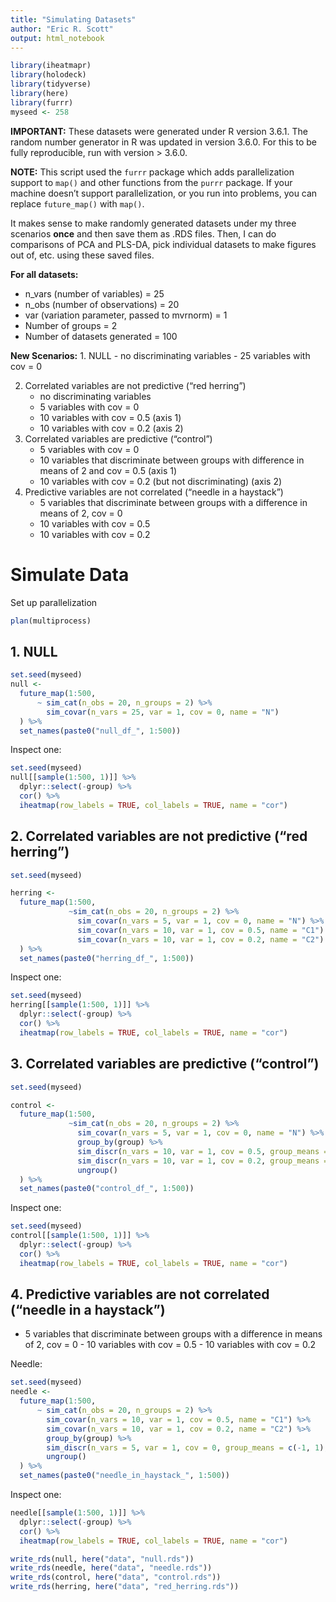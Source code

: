 ```yaml
---
title: "Simulating Datasets"
author: "Eric R. Scott"
output: html_notebook
---
```

```r
library(iheatmapr)
library(holodeck)
library(tidyverse)
library(here)
library(furrr)
myseed <- 258
```

**IMPORTANT:** These datasets were generated under R version 3.6.1.  The random number generator in R was updated in version 3.6.0.  For this to be fully reproducible, run with version > 3.6.0.

**NOTE:** This script used the `furrr` package which adds parallelization support to `map()` and other functions from the `purrr` package.  If your machine doesn't support parallelization, or you run into problems, you can replace `future_map()` with `map()`.

It makes sense to make randomly generated datasets under my three scenarios **once** and then save them as .RDS files.  Then, I can do comparisons of PCA and PLS-DA, pick individual datasets to make figures out of, etc. using these saved files.

**For all datasets:**

 - n_vars (number of variables) = 25
 - n_obs (number of observations) = 20
 - var (variation parameter, passed to mvrnorm) = 1
 - Number of groups = 2
 - Number of datasets generated = 100
 
**New Scenarios:**
1. NULL
    - no discriminating variables
    - 25 variables with cov = 0
    
2. Correlated variables are not predictive ("red herring")
    - no discriminating variables
    - 5 variables with cov = 0
    - 10 variables with cov = 0.5 (axis 1)
    - 10 variables with cov = 0.2 (axis 2)

3. Correlated variables are predictive ("control")
    - 5 variables with cov = 0
    - 10 variables that discriminate between groups with difference in means of 2 and cov = 0.5 (axis 1)
    - 10 variables with cov = 0.2 (but not discriminating) (axis 2)
    
4. Predictive variables are not correlated ("needle in a haystack")
    - 5 variables that discriminate between groups with a difference in means of 2, cov = 0
    - 10 variables with cov = 0.5
    - 10 variables with cov = 0.2


# Simulate Data

Set up parallelization

```r
plan(multiprocess)
```

## 1. NULL

```r
set.seed(myseed)
null <-
  future_map(1:500,
      ~ sim_cat(n_obs = 20, n_groups = 2) %>% 
        sim_covar(n_vars = 25, var = 1, cov = 0, name = "N")
  ) %>%
  set_names(paste0("null_df_", 1:500))
```

Inspect one:

```r
set.seed(myseed)
null[[sample(1:500, 1)]] %>%
  dplyr::select(-group) %>% 
  cor() %>% 
  iheatmap(row_labels = TRUE, col_labels = TRUE, name = "cor")
```

## 2. Correlated variables are not predictive ("red herring")
    
```r
set.seed(myseed)

herring <- 
  future_map(1:500,
             ~sim_cat(n_obs = 20, n_groups = 2) %>% 
               sim_covar(n_vars = 5, var = 1, cov = 0, name = "N") %>% 
               sim_covar(n_vars = 10, var = 1, cov = 0.5, name = "C1") %>% 
               sim_covar(n_vars = 10, var = 1, cov = 0.2, name = "C2")
  ) %>% 
  set_names(paste0("herring_df_", 1:500))

```

Inspect one:

```r
set.seed(myseed)
herring[[sample(1:500, 1)]] %>%
  dplyr::select(-group) %>% 
  cor() %>% 
  iheatmap(row_labels = TRUE, col_labels = TRUE, name = "cor")
```

## 3. Correlated variables are predictive ("control")

```r
set.seed(myseed)

control <- 
  future_map(1:500,
             ~sim_cat(n_obs = 20, n_groups = 2) %>% 
               sim_covar(n_vars = 5, var = 1, cov = 0, name = "N") %>% 
               group_by(group) %>% 
               sim_discr(n_vars = 10, var = 1, cov = 0.5, group_means = c(-1, 1), name = "D1") %>% 
               sim_discr(n_vars = 10, var = 1, cov = 0.2, group_means = c(-1, 1), name = "D2") %>% 
               ungroup()
  ) %>% 
  set_names(paste0("control_df_", 1:500))
```

Inspect one:

```r
set.seed(myseed)
control[[sample(1:500, 1)]] %>%
  dplyr::select(-group) %>% 
  cor() %>% 
  iheatmap(row_labels = TRUE, col_labels = TRUE, name = "cor")
```

## 4. Predictive variables are not correlated ("needle in a haystack")
   - 5 variables that discriminate between groups with a difference in means of 2, cov = 0
    - 10 variables with cov = 0.5
    - 10 variables with cov = 0.2

Needle:

```r
set.seed(myseed)
needle <-
  future_map(1:500,
      ~ sim_cat(n_obs = 20, n_groups = 2) %>% 
        sim_covar(n_vars = 10, var = 1, cov = 0.5, name = "C1") %>% 
        sim_covar(n_vars = 10, var = 1, cov = 0.2, name = "C2") %>% 
        group_by(group) %>% 
        sim_discr(n_vars = 5, var = 1, cov = 0, group_means = c(-1, 1), name = "D") %>% 
        ungroup()
  ) %>%
  set_names(paste0("needle_in_haystack_", 1:500))
```

Inspect one:

```r
needle[[sample(1:500, 1)]] %>%
  dplyr::select(-group) %>% 
  cor() %>% 
  iheatmap(row_labels = TRUE, col_labels = TRUE, name = "cor")
```


```r
write_rds(null, here("data", "null.rds"))
write_rds(needle, here("data", "needle.rds"))
write_rds(control, here("data", "control.rds"))
write_rds(herring, here("data", "red_herring.rds"))
```

